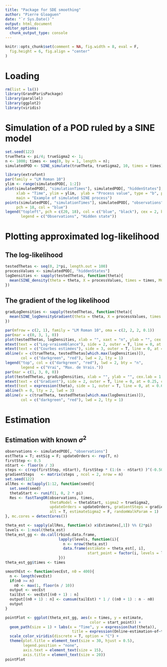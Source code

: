 ```yaml
---
title: "Package for SDE smoothing"
author: "Pierre Gloaguen"
date: "`r Sys.Date()`"
output: html_document
editor_options: 
  chunk_output_type: console
---
```


```r
knitr::opts_chunk$set(comment = NA, fig.width = 8, eval = F,
  fig.height = 6, fig.align = "center"
)
```

# Loading

```r
rm(list = ls())
library(GrandParisPackage)
library(parallel)
library(ggplot2)
library(viridis)
```

# Simulation of a POD ruled by a SINE model

```r
set.seed(122)
trueTheta <- pi/4; trueSigma2 <- 1;
n <- 1000; times <- seq(0, by = 1, length = n);
simulatedPOD <- SINE_simulate(trueTheta, trueSigma2, 10, times = times)
```

```r
library(extrafont)
par(family = "LM Roman 10")
ylim <- range(simulatedPOD[, 1:2])
plot(simulatedPOD[, "simulationTimes"], simulatedPOD[, "hiddenStates"], 
     xlab = "Time", ylim = ylim,  ylab = "Process value", type = "b", pch = 20,
     main = "Example of simulated SINE process")
points(simulatedPOD[, "simulationTimes"], simulatedPOD[, "observations"], 
     pch = 18, col = "blue")
legend("topleft", pch = c(20, 18), col = c("blue", "black"), cex = 2, bty = "n",
       legend = c("Observations", "Hidden state"))
```

# Plotting approximated log-likelihood

## The log-likelihood

```r
testedThetas <- seq(0, 2*pi, length.out = 100)
processValues <- simulatedPOD[, "hiddenStates"]
logDensities <- sapply(testedThetas, function(theta){
  mean(SINE_density(theta = theta, X = processValues, times = times, MC.size = 60, log = T))
})
```

## The gradient of the log likelihood

```r
gradLogDensities <- sapply(testedThetas, function(theta){
  mean(SINE_logDensityGradient(theta = theta, X = processValues, times = times, MC.size = 30))
})
```

```r
par(mfrow = c(2, 1), family = "LM Roman 10", oma = c(2, 2, 2, 0.1))
par(mar = c(0, 3, 1, 0))
plot(testedThetas, logDensities, xlab = "", xaxt = "n", ylab = "", cex.lab = 1.5)
mtext(text = c("Log-vraisemblance"), side = 2, outer = T, line = 0, at = 0.75, cex = 1.5)
mtext(text = c("Courbes estimées"), side = 3, outer = T, line = 0, at = 0.5, cex = 2)
abline(v = c(trueTheta, testedThetas[which.max(logDensities)]), 
       col = c("darkgreen", "red"), lwd = 2, lty = 1)
legend("top", col = c("darkgreen", "red"), lwd = 2, bty = "n", 
       legend = c("Vrai", "Max. de Vrais."))
par(mar = c(1, 3, 0, 0))
plot(testedThetas, gradLogDensities, xlab = "", ylab = "", cex.lab = 1.5)
mtext(text = c("Gradient"), side = 2, outer = T, line = 0, at = 0.25, cex = 1.5)
mtext(text = expression(theta), side = 1, outer = T, line = 0, at = 0.6, cex = 2)
abline(h = 0, lty = 2, lwd = 3)
abline(v = c(trueTheta, testedThetas[which.max(logDensities)]), 
       col = c("darkgreen", "red"), lwd = 2, lty = 1)
```

# Estimation

## Estimation with known $\sigma^2$
```r
observations <- simulatedPOD[, "observations"]
estTheta = T; estSig = F; updateOrders <- rep(T, n)
firstStep <- 0.5
nStart <- floor(n / 3)
steps <- c(rep(firstStep, nStart), firstStep * (1:(n - nStart) )^(-0.500001))
gradientSteps   <- matrix(steps , ncol = 2, nrow = n)
set.seed(122)
allRes <- mclapply(1:12, function(seed){
  set.seed(seed)
  thetaStart <- runif(1, 0, 2 * pi)
  Res <- fastTangOR(observations, times,
                    thetaModel = thetaStart, sigma2 = trueSigma2,
                    updateOrders = updateOrders, gradientSteps = gradientSteps, 
                    all = T, estimateSigma2 = F, randomWalkParam = 1)
}, mc.cores = detectCores())

theta_est <- sapply(allRes, function(x) x$Estimates[,1]) %% (2*pi)
levels <- 1:ncol(theta_est)
theta_est_gg <- do.call(rbind.data.frame,
                        lapply(levels, function(i){
                          n <- nrow(theta_est)
                          data.frame(estimate = theta_est[, i],
                                     start_point = factor(i, levels = levels))
                        }))
theta_est_gg$times <- times
```

```r
smoothEst <- function(vecEst, n0 = 400){
  n <- length(vecEst)
  if(n0 >= n)
    n0 <- max(1, floor(n / 10))
  output <- vecEst
  tailEst <- vecEst[(n0 + 1) : n]
  output[(n0 + 1) : n] <- cumsum(tailEst) * 1 / ((n0 + 1) : n - n0)
  output
}
```


```r
pointPlot <- ggplot(theta_est_gg, aes(x = times, y = estimate,
                                      color = start_point)) + 
  geom_path(size = 1) + labs(x = "Time", y = expression(hat(theta)), 
                              title = expression(Online~estimation~of~theta)) +
  scale_color_viridis(discrete = T, option = "C") +
  theme(plot.title = element_text(size = 30, hjust = 0.5), 
        legend.position = "none",
        axis.text = element_text(size = 15),
        axis.title = element_text(size = 20))
pointPlot
```
